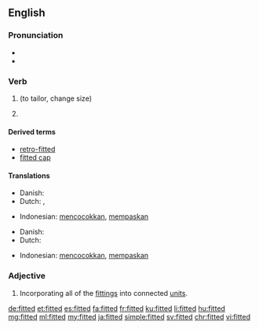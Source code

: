 ==English==

===Pronunciation===
* {{IPA|/ˈfɪtəd/|lang=en}}
* {{audio|en-us-fitted.ogg|Audio (US)|lang=en}}

===Verb===
{{head|en|verb form}}

# {{en-simple past of|fit}} (to tailor, change size)
# {{inflection of|fit||past|part|gloss=to tailor, change size|lang=en}}

====Derived terms====
* [[retro-fitted]]
* [[fitted cap]]

====Translations====
{{trans-top|simple past of fit}}
* Danish: {{t|da|tilpassede}}
* Dutch: {{t+|nl|paste aan}}, {{t|nl|pasten aan}}
{{trans-mid}}
* Indonesian: [[cocok|mencocokkan]], [[pas|mempaskan]]
{{trans-bottom}}

{{trans-top|past participle of fit}}
* Danish: {{t|da|tilpasset}}
* Dutch: {{t+|nl|aangepast}}
{{trans-mid}}
* Indonesian: [[cocok|mencocokkan]], [[pas|mempaskan]]
{{trans-bottom}}

===Adjective===
{{en-adj|-}}

# {{label|en|of a kitchen, bathroom, etc.}} Incorporating all of the [[fitting]]s into connected [[unit]]s.

[[de:fitted]]
[[et:fitted]]
[[es:fitted]]
[[fa:fitted]]
[[fr:fitted]]
[[ku:fitted]]
[[li:fitted]]
[[hu:fitted]]
[[mg:fitted]]
[[ml:fitted]]
[[my:fitted]]
[[ja:fitted]]
[[simple:fitted]]
[[sv:fitted]]
[[chr:fitted]]
[[vi:fitted]]